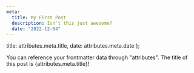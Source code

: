 ```yaml
---
meta:
  title: My First Post
  description: Isn't this just awesome?
  date: "2022-12-04"
---
```


  title: attributes.meta.title,
  date: attributes.meta.date
};

You can reference your frontmatter data through "attributes". The title of this post is {attributes.meta.title}!

